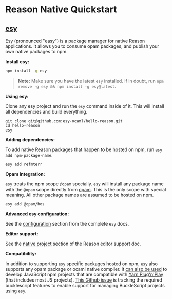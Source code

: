 
# Reason Native Quickstart

##  [esy](http://esy.sh)

Esy (pronounced "easy") is a package manager for native Reason applications. It allows you to consume opam packages, and publish your own native packages to npm.

**Install esy:**

```sh
npm install -g esy
```

> **Note:** Make sure you have the latest `esy` installed. If in doubt, run `npm remove -g esy && npm install -g esy@latest`.

**Using esy:**

Clone any esy project and run the `esy` command inside of it. This will install all dependencies and build everything.

```
git clone git@github.com:esy-ocaml/hello-reason.git
cd hello-reason
esy
```

**Adding dependencies:**

To add native Reason packages that happen to be hosted on npm, run `esy add npm-package-name`.

```
esy add refmterr
```

**Opam integration:**

`esy` treats the npm scope `@opam` specially. `esy` will install any package name with the `@opam` scope directly from [opam](https://opam.ocaml.org/packages/). This is the only scope with special meaning. All other package names are assumed to be hosted on npm.

```
esy add @opam/bos
```

**Advanced esy configuration:**

See the [configuration](https://esy.sh/docs/en/configuration.html) section from the complete `esy` docs.

**Editor support:**

See the [native project](https://reasonml.github.io/docs/en/editor-plugins#native-project-development-community-supported) section of the Reason editor support doc.

**Compatibility:**

In addition to supporting `esy` specific packages hosted on npm, `esy` also supports any opam package or ocaml native compiler. It [can also be used](https://esy.sh/docs/en/node-compatibility.html) to develop JavaScript npm projects that are compatible with [Yarn Plug'n'Play](https://yarnpkg.com/lang/en/docs/pnp/) (that includes most JS projects). [This Github issue](https://github.com/BuckleScript/bucklescript/issues/3276) is tracking the required bucklescript features to enable support for managing BuckleScript projects using `esy`.
